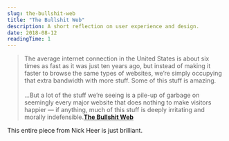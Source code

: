 ```yaml
---
slug: the-bullshit-web
title: "The Bullshit Web"
description: A short reflection on user experience and design.
date: 2018-08-12
readingTime: 1
---
```


>The average internet connection in the United States is about six times as fast as it was just ten years ago, but instead of making it faster to browse the same types of websites, we’re simply occupying that extra bandwidth with more stuff. Some of this stuff is amazing.<br /><br />
...But a lot of the stuff we’re seeing is a pile-up of garbage on seemingly every major website that does nothing to make visitors happier — if anything, much of this stuff is deeply irritating and morally indefensible.**<a href="https://pxlnv.com/blog/bullshit-web/">The Bullshit Web</a>**

This entire piece from Nick Heer is just brilliant.